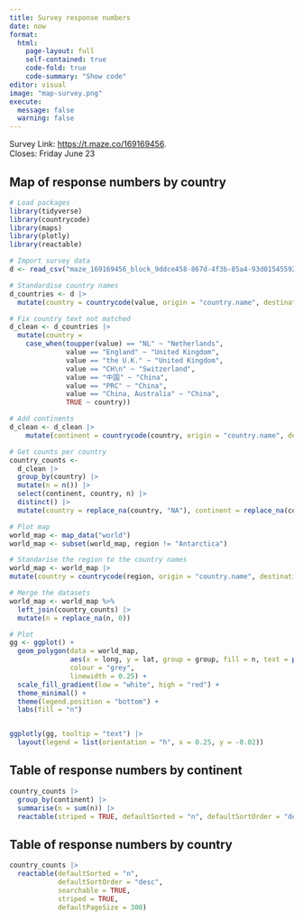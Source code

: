 ```yaml
---
title: Survey response numbers 
date: now
format: 
  html:
    page-layout: full
    self-contained: true
    code-fold: true
    code-summary: "Show code"
editor: visual
image: "map-survey.png"
execute:
  message: false
  warning: false
---
```


Survey Link: <https://t.maze.co/169169456>.\
Closes: Friday June 23

## Map of response numbers by country

```r
# Load packages
library(tidyverse)
library(countrycode)
library(maps)
library(plotly)
library(reactable)

# Import survey data
d <- read_csv("maze_169169456_block_9ddce458-867d-4f3b-85a4-93d015455926_sessions.csv")

# Standardise country names
d_countries <- d |> 
  mutate(country = countrycode(value, origin = "country.name", destination = "country.name", origin_regex = TRUE)) 

# Fix country text not matched
d_clean <- d_countries |> 
  mutate(country = 
    case_when(toupper(value) == "NL" ~ "Netherlands",
              value == "England" ~ "United Kingdom",
              value == "the U.K." ~ "United Kingdom",
              value == "CH\n" ~ "Switzerland",
              value == "中国" ~ "China",
              value == "PRC" ~ "China",
              value == "China, Australia" ~ "China",
              TRUE ~ country))

# Add continents
d_clean <- d_clean |> 
    mutate(continent = countrycode(country, origin = "country.name", destination = "continent"))

# Get counts per country
country_counts <- 
  d_clean |> 
  group_by(country) |>
  mutate(n = n()) |>
  select(continent, country, n) |>
  distinct() |>
  mutate(country = replace_na(country, "NA"), continent = replace_na(continent, "NA")) # some countries can't match (asad, 1) so show as NA

# Plot map
world_map <- map_data("world")
world_map <- subset(world_map, region != "Antarctica")

# Standarise the region to the country names 
world_map <- world_map |>
mutate(country = countrycode(region, origin = "country.name", destination = "country.name", origin_regex = TRUE))

# Merge the datasets
world_map <- world_map %>%
  left_join(country_counts) |>
  mutate(n = replace_na(n, 0))

# Plot
gg <- ggplot() +
  geom_polygon(data = world_map, 
               aes(x = long, y = lat, group = group, fill = n, text = paste(country, n, sep = "\n")), 
               colour = "grey", 
               linewidth = 0.25) +
  scale_fill_gradient(low = "white", high = "red") + 
  theme_minimal() +
  theme(legend.position = "bottom") +
  labs(fill = "n") 


ggplotly(gg, tooltip = "text") |> 
  layout(legend = list(orientation = "h", x = 0.25, y = -0.02))
```

## Table of response numbers by continent

```r
country_counts |> 
  group_by(continent) |>
  summarise(n = sum(n)) |>
  reactable(striped = TRUE, defaultSorted = "n", defaultSortOrder = "desc")
```

## Table of response numbers by country

```r
country_counts |>
  reactable(defaultSorted = "n", 
            defaultSortOrder = "desc", 
            searchable = TRUE, 
            striped = TRUE, 
            defaultPageSize = 300)
```

